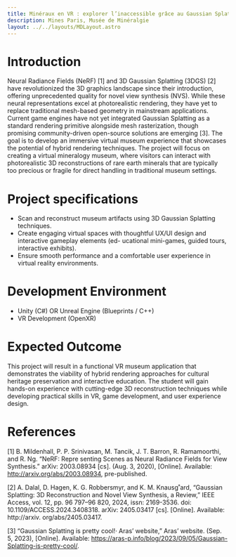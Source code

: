 ```yaml
---
title: Minéraux en VR : explorer l’inaccessible grâce au Gaussian Splatting
description: Mines Paris, Musée de Minéralgie
layout: ../../layouts/MDLayout.astro
---
```



# Introduction

Neural Radiance Fields (NeRF) [1] and 3D Gaussian Splatting (3DGS) [2] have revolutionized the 3D graphics landscape since their introduction, offering unprecedented quality for novel view synthesis (NVS). While these
neural representations excel at photorealistic rendering, they have yet to replace traditional mesh-based geometry in mainstream applications. Current game engines have not yet integrated Gaussian Splatting as a
standard rendering primitive alongside mesh rasterization, though promising community-driven open-source solutions are emerging [3]. The goal is to develop an immersive virtual museum experience that showcases the potential of hybrid rendering techniques. The project will focus on creating a virtual mineralogy museum, where visitors can interact with photorealistic 3D reconstructions of rare earth minerals that are typically too precious or fragile for direct handling in traditional museum settings.

# Project specifications
- Scan and reconstruct museum artifacts using 3D Gaussian Splatting techniques.
- Create engaging virtual spaces with thoughtful UX/UI design and interactive gameplay elements (ed-
ucational mini-games, guided tours, interactive exhibits).
- Ensure smooth performance and a comfortable user experience in virtual reality environments.

# Development Environment

- Unity (C#) OR Unreal Engine (Blueprints / C++)
- VR Development (OpenXR)

# Expected Outcome
This project will result in a functional VR museum application that demonstrates the viability of hybrid rendering approaches for cultural heritage preservation and interactive education. The student will gain
hands-on experience with cutting-edge 3D reconstruction techniques while developing practical skills in VR, game development, and user experience design.

# References

[1] B. Mildenhall, P. P. Srinivasan, M. Tancik, J. T. Barron, R. Ramamoorthi, and R. Ng. “NeRF: Repre senting Scenes as Neural Radiance Fields for View Synthesis.” arXiv: 2003.08934 [cs]. (Aug. 3, 2020),
[Online]. Available: http://arxiv.org/abs/2003.08934, pre-published.

[2] A. Dalal, D. Hagen, K. G. Robbersmyr, and K. M. Knausg˚ard, “Gaussian Splatting: 3D Reconstruction
and Novel View Synthesis, a Review,” IEEE Access, vol. 12, pp. 96 797–96 820, 2024, issn: 2169-3536.
doi: 10.1109/ACCESS.2024.3408318. arXiv: 2405.03417 [cs]. [Online]. Available: http://arxiv.
org/abs/2405.03417.

[3] “Gaussian Splatting is pretty cool!· Aras’ website,” Aras’ website. (Sep. 5, 2023), [Online]. Available:
https://aras-p.info/blog/2023/09/05/Gaussian-Splatting-is-pretty-cool/.